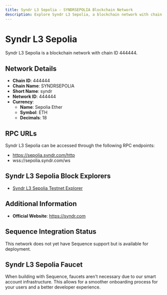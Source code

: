 ```yaml
--- 
title: Syndr L3 Sepolia - SYNDRSEPOLIA Blockchain Network
description: Explore Syndr L3 Sepolia, a blockchain network with chain ID 444444. Learn about its native currency, Sepolia Ether, and how to interact with the network.
---
```


# Syndr L3 Sepolia

Syndr L3 Sepolia is a blockchain network with chain ID 444444.

## Network Details

- **Chain ID**: 444444
- **Chain Name**: SYNDRSEPOLIA
- **Short Name**: syndr
- **Network ID**: 444444
- **Currency**: 
  - **Name**: Sepolia Ether
  - **Symbol**: ETH
  - **Decimals**: 18

## RPC URLs

Syndr L3 Sepolia can be accessed through the following RPC endpoints:

- https://sepolia.syndr.com/http
- wss://sepolia.syndr.com/ws

## Syndr L3 Sepolia Block Explorers

- [Syndr L3 Sepolia Testnet Explorer](https://sepolia-explorer.syndr.com)

## Additional Information

- **Official Website**: https://syndr.com

## Sequence Integration Status

This network does not yet have Sequence support but is available for deployment.

## Syndr L3 Sepolia Faucet

When building with Sequence, faucets aren't necessary due to our smart account infrastructure. This allows for a smoother onboarding process for your users and a better developer experience.
